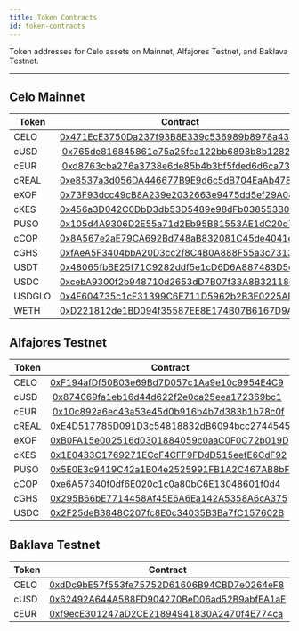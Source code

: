```yaml
---
title: Token Contracts
id: token-contracts
---
```



Token addresses for Celo assets on Mainnet, Alfajores Testnet, and Baklava Testnet.

---

## Celo Mainnet

| Token                              | Contract                                  |
| ---------------------------------- | ------------------------------------------|
| CELO                               | [0x471EcE3750Da237f93B8E339c536989b8978a438](https://celoscan.io/address/0x471EcE3750Da237f93B8E339c536989b8978a438) |
| cUSD                               | [0x765de816845861e75a25fca122bb6898b8b1282a](https://celoscan.io/address/0x765de816845861e75a25fca122bb6898b8b1282a) |
| cEUR                               | [0xd8763cba276a3738e6de85b4b3bf5fded6d6ca73](https://celoscan.io/address/0xd8763cba276a3738e6de85b4b3bf5fded6d6ca73) |
| cREAL                              | [0xe8537a3d056DA446677B9E9d6c5dB704EaAb4787](https://celoscan.io/address/0xe8537a3d056DA446677B9E9d6c5dB704EaAb4787) |
| eXOF                               | [0x73F93dcc49cB8A239e2032663e9475dd5ef29A08](https://celoscan.io/address/0x73F93dcc49cB8A239e2032663e9475dd5ef29A08) |
| cKES                               | [0x456a3D042C0DbD3db53D5489e98dFb038553B0d0](https://celoscan.io/address/0x456a3D042C0DbD3db53D5489e98dFb038553B0d0) |
| PUSO                               | [0x105d4A9306D2E55a71d2Eb95B81553AE1dC20d7B](https://celoscan.io/address/0x105d4A9306D2E55a71d2Eb95B81553AE1dC20d7B) |
| cCOP                               | [0x8A567e2aE79CA692Bd748aB832081C45de4041eA](https://celoscan.io/address/0x8A567e2aE79CA692Bd748aB832081C45de4041eA) |
| cGHS                               | [0xfAeA5F3404bbA20D3cc2f8C4B0A888F55a3c7313](https://celoscan.io/address/0xfAeA5F3404bbA20D3cc2f8C4B0A888F55a3c7313) |
| USDT                               |  [0x48065fbBE25f71C9282ddf5e1cD6D6A887483D5e](https://celoscan.io/address/0x48065fbBE25f71C9282ddf5e1cD6D6A887483D5e) |
| USDC                               | [0xcebA9300f2b948710d2653dD7B07f33A8B32118C](https://celoscan.io/address/0xcebA9300f2b948710d2653dD7B07f33A8B32118C) |
| USDGLO                             | [0x4F604735c1cF31399C6E711D5962b2B3E0225AD3](https://celoscan.io/address/0x4F604735c1cF31399C6E711D5962b2B3E0225AD3) |
| WETH                               | [0xD221812de1BD094f35587EE8E174B07B6167D9Af](https://celoscan.io/address/0xD221812de1BD094f35587EE8E174B07B6167D9Af)

## Alfajores Testnet

| Token                              | Contract                                  |
| ---------------------------------- | ------------------------------------------|
| CELO                               | [0xF194afDf50B03e69Bd7D057c1Aa9e10c9954E4C9](https://alfajores.celoscan.io/address/0xF194afDf50B03e69Bd7D057c1Aa9e10c9954E4C9) |
| cUSD                               | [0x874069fa1eb16d44d622f2e0ca25eea172369bc1](https://alfajores.celoscan.io/address/0x874069fa1eb16d44d622f2e0ca25eea172369bc1) |
| cEUR                               | [0x10c892a6ec43a53e45d0b916b4b7d383b1b78c0f](https://alfajores.celoscan.io/address/0x10c892a6ec43a53e45d0b916b4b7d383b1b78c0f) |
| cREAL                              | [0xE4D517785D091D3c54818832dB6094bcc2744545](https://alfajores.celoscan.io/address/0xE4D517785D091D3c54818832dB6094bcc2744545) |
| eXOF                               | [0xB0FA15e002516d0301884059c0aaC0F0C72b019D](https://alfajores.celoscan.io/address/0xB0FA15e002516d0301884059c0aaC0F0C72b019D) |
| cKES                               | [0x1E0433C1769271ECcF4CFF9FDdD515eefE6CdF92](https://alfajores.celoscan.io/address/0x1E0433C1769271ECcF4CFF9FDdD515eefE6CdF92) |
| PUSO                               | [0x5E0E3c9419C42a1B04e2525991FB1A2C467AB8bF](https://alfajores.celoscan.io/address/0x5E0E3c9419C42a1B04e2525991FB1A2C467AB8bF) |
| cCOP                               | [0xe6A57340f0df6E020c1c0a80bC6E13048601f0d4](https://alfajores.celoscan.io/address/0xe6A57340f0df6E020c1c0a80bC6E13048601f0d4) |
| cGHS                               | [0x295B66bE7714458Af45E6A6Ea142A5358A6cA375](https://alfajores.celoscan.io/address/0x295B66bE7714458Af45E6A6Ea142A5358A6cA375) |
| USDC                               | [0x2F25deB3848C207fc8E0c34035B3Ba7fC157602B](https://alfajores.celoscan.io/address/0x2F25deB3848C207fc8E0c34035B3Ba7fC157602B) |

## Baklava Testnet

| Token                              | Contract                                  |
| ---------------------------------- | ------------------------------------------|
| CELO                               | [0xdDc9bE57f553fe75752D61606B94CBD7e0264eF8](https://celo-baklava.blockscout.com/address/0xdDc9bE57f553fe75752D61606B94CBD7e0264eF8) |
| cUSD                               | [0x62492A644A588FD904270BeD06ad52B9abfEA1aE](https://celo-baklava.blockscout.com/address/0x62492A644A588FD904270BeD06ad52B9abfEA1aE) |
| cEUR                               | [0xf9ecE301247aD2CE21894941830A2470f4E774ca](https://celo-baklava.blockscout.com/address/0xf9ecE301247aD2CE21894941830A2470f4E774ca) |
